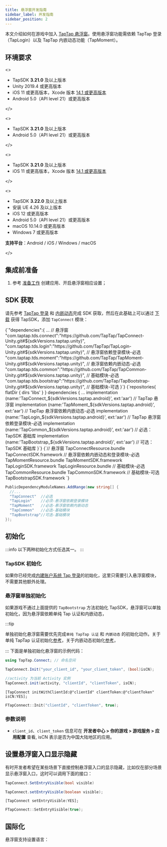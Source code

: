 ```yaml
---
title: 悬浮窗开发指南
sidebar_label: 开发指南
sidebar_position: 2
---
```



本文介绍如何在游戏中加入 [TapTap 悬浮窗](/sdk/taptap-connect/features/)。使用悬浮窗功能需依赖 TapTap 登录（TapLogin）以及 TapTap 内嵌动态功能（TapMoment）。

## 环境要求

<MultiLang kind="ue">

<>

- TapSDK **3.21.0** 及以上版本
- Unity 2019.4 或更高版本
- iOS 11 或更高版本，Xcode 版本 [14.1 或更高版本](https://developer.apple.com/news/?id=jd9wcyov)
- Android 5.0（API level 21）或更高版本

</>

<>

- TapSDK **3.21.0** 及以上版本
- Android 5.0（API level 21）或更高版本

</>

<>

- TapSDK **3.21.0** 及以上版本
- iOS 11 或更高版本，Xcode 版本 [14.1 或更高版本](https://developer.apple.com/news/?id=jd9wcyov)

</>

<>

- TapSDK **3.22.0** 及以上版本
- 安装 UE 4.26 及以上版本
- iOS 12 或更高版本
- Android 5.0（API level 21）或更高版本
- macOS 10.14.0 或更高版本
- Windows 7 或更高版本

**支持平台**：Android / iOS / Windows / macOS

</>

</MultiLang>

## 集成前准备

1. 参考 [准备工作](/sdk/start/get-ready/) 创建应用、开启悬浮窗相应设置；

## SDK 获取


请先参考 [TapTap 登录](/sdk/taptap-login/guide/start/#sdk-获取) 和 [内嵌动态](/sdk/embedded-moments/guide/##sdk-获取)完成 SDK 获取，然后在此基础上可以通过 [下载](/tap-download) 获得 TapSDK，添加 `TapConnect` 模块：  

<MultiLang kind="ue">

<CodeBlock className="json">
  {`"dependencies":{
  ...
  // 悬浮窗
  "com.taptap.tds.connect":"https://github.com/TapTap/TapConnect-Unity.git#${sdkVersions.taptap.unity}",
  "com.taptap.tds.login":"https://github.com/TapTap/TapLogin-Unity.git#${sdkVersions.taptap.unity}",   // 悬浮窗依赖登录模块-必选
  "com.taptap.tds.moment":"https://github.com/TapTap/TapMoment-Unity.git#${sdkVersions.taptap.unity}", // 悬浮窗依赖内嵌动态-必选
  "com.taptap.tds.common":"https://github.com/TapTap/TapCommon-Unity.git#${sdkVersions.taptap.unity}",    // 基础模块-必选
  "com.taptap.tds.bootstrap":"https://github.com/TapTap/TapBootstrap-Unity.git#${sdkVersions.taptap.unity}", // 基础模块-可选
}`}
</CodeBlock>

<CodeBlock className="groovy">
  {`repositories{  
    flatDir {  
        dirs 'libs'  
    }  
}  
dependencies {  
    ... 
    implementation (name:'TapConnect_${sdkVersions.taptap.android}', ext:'aar') // TapTap 悬浮窗
    implementation (name:'TapMoment_${sdkVersions.taptap.android}', ext:'aar') // TapTap 悬浮窗依赖内嵌动态-必选
    implementation (name:'TapLogin_${sdkVersions.taptap.android}', ext:'aar')  // TapTap 悬浮窗依赖登录模块-必选
    implementation (name:'TapCommon_${sdkVersions.taptap.android}', ext:'aar') // 必选：TapSDK 基础库
    implementation (name:'TapBootstrap_${sdkVersions.taptap.android}', ext:'aar') // 可选：TapSDK 基础库
}`}
</CodeBlock>

<CodeBlock className="objectivec">
  {`// 悬浮窗
TapConnectResource.bundle
TapConnectSDK.framework
// 悬浮窗依赖内嵌动态和登录模块-必选
TapMomentResource.bundle
TapMomentSDK.framework
TapLoginSDK.framework
TapLoginResource.bundle
// 基础模块-必选
TapCommonResource.bundle
TapCommonSDK.framework
// 基础模块-可选
TapBootstrapSDK.framework
`}
</CodeBlock>

```cs
PublicDependencyModuleNames.AddRange(new string[] { 
  //...
  "TapConnect"  //必选
  "TapLogin"    //必须-悬浮窗依赖登录模块
  "TapMoment"   //必选-悬浮窗依赖内嵌动态
  "TapCommon"   //必选-基础模块
  "TapBootstrap"//可选-基础模块
});
```

</MultiLang>

## 初始化

:::info
以下两种初始化方式任选其一。
:::

### TapSDK 初始化

如果你已经完成[内建账户系统 Tap 登录](/sdk/taptap-login/guide/start/#sdk-初始化)的初始化，这里只需要引入悬浮窗模块，不需要其他额外处理。

### 悬浮窗单独初始化

如果游戏不通过上面提供的 `TapBootstrap` 方法初始化 TapSDK，悬浮窗可以单独初始化，因为悬浮窗依赖单纯 Tap 认证和内嵌动态，

:::tip

单独初始化悬浮窗需要优先完成`单纯 TapTap 认证` 和 `内嵌动态` 的初始化动作。关于单纯 TapTap 认证初始化[参考](/sdk/taptap-login/guide/tap-login/#初始化)，关于内嵌动态初始化[参考](/sdk/embedded-moments/guide/#单纯的内嵌动态初始化)，

:::
下面是单独初始化悬浮窗的示例代码：

<MultiLang kind="ue">

```cs
using TapTap.Connect; // 命名空间

TapConnect.Init("your_client_id", "your_client_token", (bool)isCN);
```

```java
//activity 为当前 Activity 实例
TapConnect.init(activity, "clientId", "clientToken", isCN);
```

```objc
[TapConnect initWithClientId:@"clientId" clientToken:@"clientToken" isCN:YES];
```

```cpp
FTapConnect::Init("clientId", "clientToken", true);
```

</MultiLang>

### 参数说明

* `client_id`、`client_token` 信息可在 **开发者中心 > 你的游戏 > 游戏服务 > 应用配置** 查看, isCN 表示是否为中国大陆地区的应用。

## 设置悬浮窗入口显示隐藏

有时开发者希望在某些场景下直接控制悬浮窗入口的显示隐藏，比如仅在部分场景显示悬浮窗入口，这时可以调用下面的接口：

<MultiLang kind="ue">

```cs
TapConnect.SetEntryVisible(bool visible)
```

```java
TapConnect.setEntryVisible(boolean visible);
```

```objc
[TapConnect setEntryVisible:YES];
```

```cpp
FTapConnect::SetEntryVisible(true);
```

</MultiLang>

## 国际化

悬浮窗支持设置语言：

<Languages kind="ue" />
